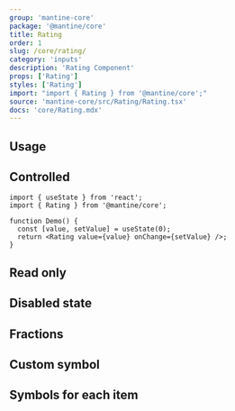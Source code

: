 ```yaml
---
group: 'mantine-core'
package: '@mantine/core'
title: Rating
order: 1
slug: /core/rating/
category: 'inputs'
description: 'Rating Component'
props: ['Rating']
styles: ['Rating']
import: "import { Rating } from '@mantine/core';"
source: 'mantine-core/src/Rating/Rating.tsx'
docs: 'core/Rating.mdx'
---
```



## Usage

<Demo data={RatingDemos.configurator} />

## Controlled

```tsx
import { useState } from 'react';
import { Rating } from '@mantine/core';

function Demo() {
  const [value, setValue] = useState(0);
  return <Rating value={value} onChange={setValue} />;
}
```

## Read only

<Demo data={RatingDemos.readOnly} />

## Disabled state

<Demo data={RatingDemos.disabled} />

## Fractions

<Demo data={RatingDemos.fractions} />

## Custom symbol

<Demo data={RatingDemos.symbol} />

## Symbols for each item

<Demo data={RatingDemos.customSymbol} />
